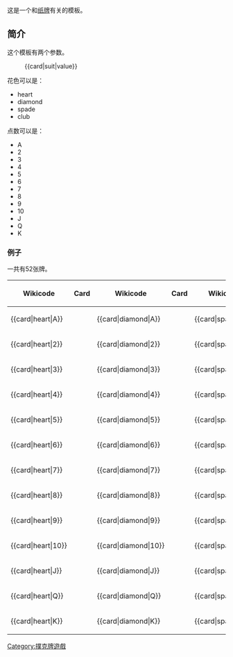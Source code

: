 {{documentation subpage}}
这是一个和[[纸牌]]有关的模板。

==简介==
这个模板有两个参数。
:<nowiki>{{card|suit|value}}</nowiki>

花色可以是：
* heart
* diamond
* spade
* club

点数可以是：
* A
* 2
* 3
* 4
* 5
* 6
* 7
* 8
* 9
* 10
* J
* Q
* K

===例子===
一共有52张牌。

{| class="wikitable"
|-
! Wikicode !! Card !! Wikicode !! Card !! Wikicode !! Card !! Wikicode !! Card
|-
| <nowiki>{{card|heart|A}}</nowiki>
| {{card|heart|A}}
| <nowiki>{{card|diamond|A}}</nowiki>
| {{card|diamond|A}}
| <nowiki>{{card|spade|A}}</nowiki>
| {{card|spade|A}}
| <nowiki>{{card|club|A}}</nowiki>
| {{card|club|A}}
|-
| <nowiki>{{card|heart|2}}</nowiki>
| {{card|heart|2}}
| <nowiki>{{card|diamond|2}}</nowiki>
| {{card|diamond|2}}
| <nowiki>{{card|spade|2}}</nowiki>
| {{card|spade|2}}
| <nowiki>{{card|club|2}}</nowiki>
| {{card|club|2}}
|-
| <nowiki>{{card|heart|3}}</nowiki>
| {{card|heart|3}}
| <nowiki>{{card|diamond|3}}</nowiki>
| {{card|diamond|3}}
| <nowiki>{{card|spade|3}}</nowiki>
| {{card|spade|3}}
| <nowiki>{{card|club|3}}</nowiki>
| {{card|club|3}}
|-
| <nowiki>{{card|heart|4}}</nowiki>
| {{card|heart|4}}
| <nowiki>{{card|diamond|4}}</nowiki>
| {{card|diamond|4}}
| <nowiki>{{card|spade|4}}</nowiki>
| {{card|spade|4}}
| <nowiki>{{card|club|4}}</nowiki>
| {{card|club|4}}
|-
| <nowiki>{{card|heart|5}}</nowiki>
| {{card|heart|5}}
| <nowiki>{{card|diamond|5}}</nowiki>
| {{card|diamond|5}}
| <nowiki>{{card|spade|5}}</nowiki>
| {{card|spade|5}}
| <nowiki>{{card|club|5}}</nowiki>
| {{card|club|5}}
|-
| <nowiki>{{card|heart|6}}</nowiki>
| {{card|heart|6}}
| <nowiki>{{card|diamond|6}}</nowiki>
| {{card|diamond|6}}
| <nowiki>{{card|spade|6}}</nowiki>
| {{card|spade|6}}
| <nowiki>{{card|club|6}}</nowiki>
| {{card|club|6}}
|-
| <nowiki>{{card|heart|7}}</nowiki>
| {{card|heart|7}}
| <nowiki>{{card|diamond|7}}</nowiki>
| {{card|diamond|7}}
| <nowiki>{{card|spade|7}}</nowiki>
| {{card|spade|7}}
| <nowiki>{{card|club|7}}</nowiki>
| {{card|club|7}}
|-
| <nowiki>{{card|heart|8}}</nowiki>
| {{card|heart|8}}
| <nowiki>{{card|diamond|8}}</nowiki>
| {{card|diamond|8}}
| <nowiki>{{card|spade|8}}</nowiki>
| {{card|spade|8}}
| <nowiki>{{card|club|8}}</nowiki>
| {{card|club|8}}
|-
| <nowiki>{{card|heart|9}}</nowiki>
| {{card|heart|9}}
| <nowiki>{{card|diamond|9}}</nowiki>
| {{card|diamond|9}}
| <nowiki>{{card|spade|9}}</nowiki>
| {{card|spade|9}}
| <nowiki>{{card|club|9}}</nowiki>
| {{card|club|9}}
|-
| <nowiki>{{card|heart|10}}</nowiki>
| {{card|heart|10}}
| <nowiki>{{card|diamond|10}}</nowiki>
| {{card|diamond|10}}
| <nowiki>{{card|spade|10}}</nowiki>
| {{card|spade|10}}
| <nowiki>{{card|club|10}}</nowiki>
| {{card|club|10}}
|-
| <nowiki>{{card|heart|J}}</nowiki>
| {{card|heart|J}}
| <nowiki>{{card|diamond|J}}</nowiki>
| {{card|diamond|J}}
| <nowiki>{{card|spade|J}}</nowiki>
| {{card|spade|J}}
| <nowiki>{{card|club|J}}</nowiki>
| {{card|club|J}}
|-
| <nowiki>{{card|heart|Q}}</nowiki>
| {{card|heart|Q}}
| <nowiki>{{card|diamond|Q}}</nowiki>
| {{card|diamond|Q}}
| <nowiki>{{card|spade|Q}}</nowiki>
| {{card|spade|Q}}
| <nowiki>{{card|club|Q}}</nowiki>
| {{card|club|Q}}
|-
| <nowiki>{{card|heart|K}}</nowiki>
| {{card|heart|K}}
| <nowiki>{{card|diamond|K}}</nowiki>
| {{card|diamond|K}}
| <nowiki>{{card|spade|K}}</nowiki>
| {{card|spade|K}}
| <nowiki>{{card|club|K}}</nowiki>
| {{card|club|K}}
|}


<includeonly>
[[Category:撲克牌遊戲]]

</includeonly>